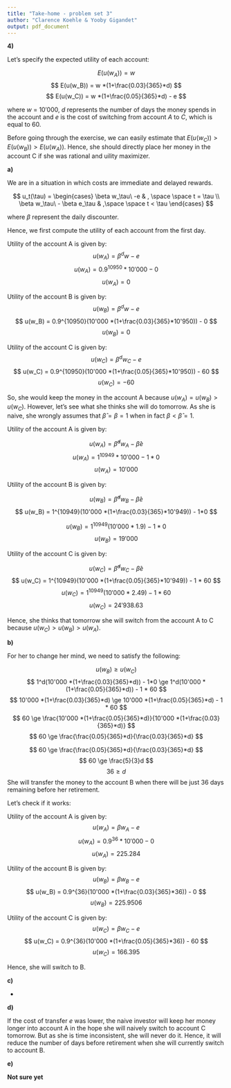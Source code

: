 ```yaml
---
title: "Take-home - problem set 3"
author: "Clarence Koehle & Yooby Gigandet"
output: pdf_document
---
```


**4)**

Let's specify the expected utility of each account:

$$
E(u(w_A)) = w
$$
$$
E(u(w_B)) = w *(1+\frac{0.03}{365}*d)
$$
$$
E(u(w_C)) = w *(1+\frac{0.05}{365}*d) - e
$$

where $w$ = $10'000$, $d$ represents the number of days the money spends in the account and $e$ is the cost of switching from account $A$ to $C$, which is equal to 60.

Before going through the exercise, we can easily estimate that $E(u(w_C)) > E(u(w_B)) > E(u(w_A))$. Hence, she should directly place her money in the account C if she was rational and uility maximizer.

**a)**

We are in a situation in which costs are immediate and delayed rewards. 

$$ 
u_t(\tau) = \begin{cases} \beta w_\tau\ -e  & , \space  \space t = \tau \\ 
\beta w_\tau\ - \beta e_\tau   & ,\space  \space t < \tau  \end{cases}
$$

where $\beta$ represent the daily discounter.

Hence, we first compute the utility of each account from the first day.

Utility of the account A is given by:
$$
u(w_A) = \beta^d w - e
$$
$$
u(w_A) = 0.9^{10950} * 10'000 - 0
$$
$$
u(w_A) = 0
$$

Utility of the account B is given by:
$$
u(w_B) = \beta^d w - e
$$
$$
u(w_B) = 0.9^{10950}(10'000 *(1+\frac{0.03}{365}*10'950)) - 0
$$
$$
u(w_B) = 0
$$

Utility of the account C is given by:
$$
u(w_C) = \beta^d w_C - e
$$
$$
u(w_C) = 0.9^{10950}(10'000 *(1+\frac{0.05}{365}*10'950)) - 60
$$
$$
u(w_C) = -60
$$

So, she would keep the money in the account A because $u(w_A) = u(w_B) > u(w_C)$. However, let's see what she thinks she will do tomorrow. As she is naive, she wrongly assumes that $\hat\beta = \beta = 1$ when in fact $\beta < \hat\beta = 1$.

Utility of the account A is given by:

$$
u(w_A) = \hat\beta^d w_A - \hat\beta e
$$
$$
u(w_A) = 1^{10949} * 10'000 - 1 * 0
$$
$$
u(w_A) = 10'000
$$

Utility of the account B is given by:

$$
u(w_B) = \hat\beta^d w_B - \hat\beta e
$$
$$
u(w_B) = 1^{10949}(10'000 *(1+\frac{0.03}{365}*10'949)) - 1*0
$$

$$
u(w_B) = 1^{10949}(10'000 * 1.9) - 1 *0
$$
$$
u(w_B) = 19'000
$$

Utility of the account C is given by:

$$
u(w_C) = \hat\beta^d w_C - \hat\beta e
$$
$$
u(w_C) = 1^{10949}(10'000 *(1+\frac{0.05}{365}*10'949)) - 1 * 60
$$
$$
u(w_C) = 1^{10949}(10'000 * 2.49) - 1*60
$$
$$
u(w_C) = 24'938.63
$$

Hence, she thinks that tomorrow she will switch from the account A to C because $u(w_C) > u(w_B) > u(w_A)$.

**b)**

For her to change her mind, we need to satisfy the following:

$$
u(w_B) \ge u(w_C)
$$
$$
1^d(10'000 *(1+\frac{0.03}{365}*d)) - 1*0 \ge 1^d(10'000 *(1+\frac{0.05}{365}*d)) - 1 * 60
$$
$$
10'000 *(1+\frac{0.03}{365}*d) \ge 10'000 *(1+\frac{0.05}{365}*d) - 1 * 60
$$
$$
60 \ge \frac{10'000 *(1+\frac{0.05}{365}*d)}{10'000 *(1+\frac{0.03}{365}*d)}
$$
$$
60 \ge \frac{\frac{0.05}{365}*d}{\frac{0.03}{365}*d}
$$

$$
60 \ge \frac{\frac{0.05}{365}*d}{\frac{0.03}{365}*d}
$$
$$
60 \ge \frac{5}{3}d
$$
$$
36 \ge d
$$
She will transfer the money to the account B when there will be just 36 days remaining before her retirement.

Let's check if it works:

Utility of the account A is given by:
$$
u(w_A) = \beta w_A - e
$$
$$
u(w_A) = 0.9^{36} * 10'000 - 0
$$
$$
u(w_A) = 225.284
$$

Utility of the account B is given by:
$$
u(w_B) = \beta w_B - e
$$
$$
u(w_B) = 0.9^{36}(10'000 *(1+\frac{0.03}{365}*36)) - 0
$$
$$
u(w_B) = 225.9506
$$

Utility of the account C is given by:
$$
u(w_C) = \beta w_C - e
$$
$$
u(w_C) = 0.9^{36}(10'000 *(1+\frac{0.05}{365}*36)) - 60
$$
$$
u(w_C) = 166.395
$$

Hence, she will switch to B.


**c)**

-

**d)**

If the cost of transfer $e$ was lower, the naive investor will keep her money longer into account A in the hope she will naively switch to account C tomorrow. But as she is time inconsistent, she will never do it. Hence, it will reduce the number of days before retirement when she will currently switch to account B.

**e)**

**Not sure yet**